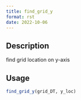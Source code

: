```yaml
--- 
title: find_grid_y 
format: rst 
date: 2022-10-06 
--- 
```


## Description

find grid location on y-axis


## Usage

```r
find_grid_y(grid_DT, y_loc)
```


